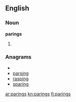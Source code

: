 ==English==

===Noun===
'''parings'''

# {{plural of|[[paring]]}}

===Anagrams===
* {{alphagram|aginprs}}
* [[parsing#English|parsing]]
* [[rasping#English|rasping]]
* [[sparing#English|sparing]]

[[ar:parings]]
[[kn:parings]]
[[fi:parings]]